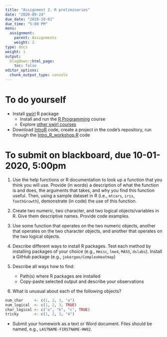 ```yaml
---
title: "Assignment 2. R preliminaries"
date: "2020-09-24"
due_date: "2020-10-01"
due_time: "5:00 PM"
menu:
  assignment:
    parent: Assignments
    weight: 2
type: docs
weight: 1
output:
  blogdown::html_page:
    toc: false
editor_options: 
  chunk_output_type: console
---
```


# To do yourself

- Install [swirl](https://swirlstats.com/students.html) R package
    - Install and run the [R Programming](https://github.com/swirldev/R_Programming_E) course
    - Explore [other swirl courses](https://github.com/swirldev/swirl_courses)

- Download [IntroR](https://github.com/mdozmorov/IntroR) code, create a project in the code's repository, run through the [Intro_R_workshop.R](https://raw.githubusercontent.com/mdozmorov/IntroR/master/Intro_R_workshop.R) code
     
# To submit on blackboard, due 10-01-2020, 5:00pm

1) Use the help functions or R documentation to look up a function that you think you will use. Provide (in words) a description of what the function is and does, the arguments that takes, and why you find this function useful. Then, using a sample dataset in R (i.e., `mtcars`, `iris`, `ToothGrowth`), demonstrate (in code) the use of this function.

2) Create two numeric, two character, and two logical objects/variables in R. Give them descriptive names. Provide code examples.

3) Use some function that operates on the two numeric objects, another that operates on the two character objects, and another that operates on the two logical objects. 

4) Describe different ways to install R packages. Test each method by installing packages of your choice (e.g., `Hmisc`, `lme4`, `MASS`, `dslabs`). Install a GitHub package (e.g., `jokergoo/ComplexHeatmap`)

5) Describe all ways how to find:
    - Path(s) where R packages are installed
    - Copy-paste selected output and describe your observations

6) What is unusual about each of the following objects?

``` r
num_char     <- c(1, 2, 3, "a")
num_logical  <- c(1, 2, 3, TRUE)
char_logical <- c("a", "b", "c", TRUE)
tricky       <- c(1, 2, 3, "4")
```

- Submit your homework as a text or Word document. Files should be named, e.g., `LASTNAME-FIRSTNAME-HW02`.
